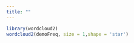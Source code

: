 ```yaml
---
title: ""
---
```


```r
library(wordcloud2)
wordcloud2(demoFreq, size = 1,shape = 'star')
```
